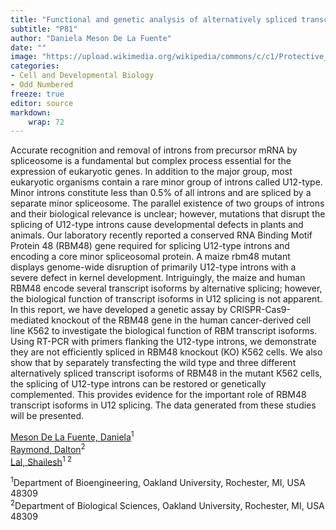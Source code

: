 ```yaml
---
title: "Functional and genetic analysis of alternatively spliced transcript isoforms of a conserved RNA Binding Motif Protein 48 (RBM48) essential for the splicing of U12-type introns"
subtitle: "P81"
author: "Daniela Meson De La Fuente"
date: ""
image: "https://upload.wikimedia.org/wikipedia/commons/c/c1/Protective_Coleoptile_Tip_in_Zea_Mays_Embryo_%2847691344541%29.jpg"
categories: 
- Cell and Developmental Biology
- Odd Numbered
freeze: true
editor: source
markdown: 
    wrap: 72
---
```


Accurate recognition and removal of introns from precursor mRNA by spliceosome is a fundamental but complex process essential for the expression of eukaryotic genes. In addition to the major group, most eukaryotic organisms contain a rare minor group of introns called U12-type. Minor introns constitute less than 0.5% of all introns and are spliced by a separate minor spliceosome. The parallel existence of two groups of introns and their biological relevance is unclear; however, mutations that disrupt the splicing of U12-type introns cause developmental defects in plants and animals. Our laboratory recently reported a conserved RNA Binding Motif Protein 48 (RBM48) gene required for splicing U12-type introns and encoding a core minor spliceosomal protein. A maize rbm48 mutant displays genome-wide disruption of primarily U12-type introns with a severe defect in kernel development. Intriguingly, the maize and human RBM48 encode several transcript isoforms by alternative splicing; however, the biological function of transcript isoforms in U12 splicing is not apparent. In this report, we have developed a genetic assay by CRISPR-Cas9-mediated knockout of the RBM48 gene in the human cancer-derived cell line K562 to investigate the biological function of RBM transcript isoforms. Using RT-PCR with primers flanking the U12-type introns, we demonstrate they are not efficiently spliced in RBM48 knockout (KO) K562 cells. We also show that by separately transfecting the wild type and three different alternatively spliced transcript isoforms of RBM48 in the mutant K562 cells, the splicing of U12-type introns can be restored or genetically complemented. This provides evidence for the important role of RBM48 transcript isoforms in U12 splicing. The data generated from these studies will be presented.

<a href='mailto:dmeson@oakland.edu'>Meson De La Fuente, Daniela</a><sup>1</sup><br><a href='mailto:DaltonRaymond@oakland.edu'>Raymond, Dalton</a><sup>2</sup><br><a href='mailto:lal@oakland.edu'>Lal, Shailesh</a><sup>1 2</sup><br>

<sup>1</sup>Department of Bioengineering, Oakland University, Rochester, MI, USA 48309<br><sup>2</sup>Department of Biological Sciences, Oakland University, Rochester, MI, USA 48309<br>